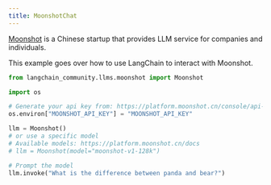 ```yaml
---
title: MoonshotChat
---
```


[Moonshot](https://platform.moonshot.cn/) is a Chinese startup that provides LLM service for companies and individuals.

This example goes over how to use LangChain to interact with Moonshot.

```python
from langchain_community.llms.moonshot import Moonshot
```

```python
import os

# Generate your api key from: https://platform.moonshot.cn/console/api-keys
os.environ["MOONSHOT_API_KEY"] = "MOONSHOT_API_KEY"
```

```python
llm = Moonshot()
# or use a specific model
# Available models: https://platform.moonshot.cn/docs
# llm = Moonshot(model="moonshot-v1-128k")
```

```python
# Prompt the model
llm.invoke("What is the difference between panda and bear?")
```
